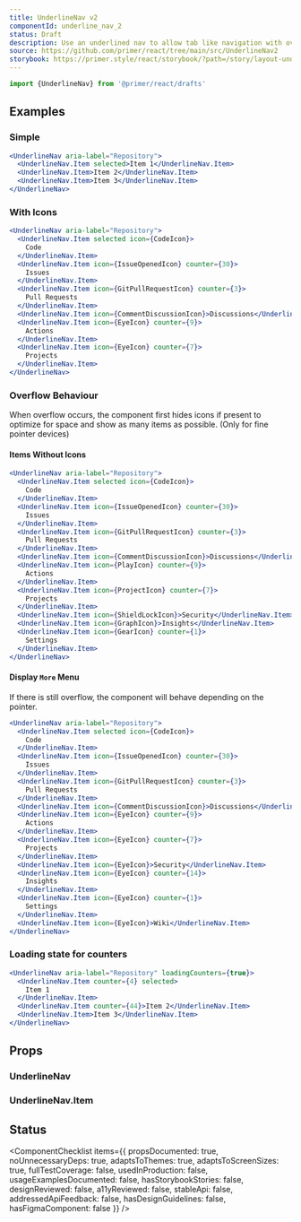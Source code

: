```yaml
---
title: UnderlineNav v2
componentId: underline_nav_2
status: Draft
description: Use an underlined nav to allow tab like navigation with overflow behaviour in your UI.
source: https://github.com/primer/react/tree/main/src/UnderlineNav2
storybook: https://primer.style/react/storybook/?path=/story/layout-underlinenav
---
```


```js
import {UnderlineNav} from '@primer/react/drafts'
```

## Examples

### Simple

```jsx live drafts
<UnderlineNav aria-label="Repository">
  <UnderlineNav.Item selected>Item 1</UnderlineNav.Item>
  <UnderlineNav.Item>Item 2</UnderlineNav.Item>
  <UnderlineNav.Item>Item 3</UnderlineNav.Item>
</UnderlineNav>
```

### With Icons

```jsx live drafts
<UnderlineNav aria-label="Repository">
  <UnderlineNav.Item selected icon={CodeIcon}>
    Code
  </UnderlineNav.Item>
  <UnderlineNav.Item icon={IssueOpenedIcon} counter={30}>
    Issues
  </UnderlineNav.Item>
  <UnderlineNav.Item icon={GitPullRequestIcon} counter={3}>
    Pull Requests
  </UnderlineNav.Item>
  <UnderlineNav.Item icon={CommentDiscussionIcon}>Discussions</UnderlineNav.Item>
  <UnderlineNav.Item icon={EyeIcon} counter={9}>
    Actions
  </UnderlineNav.Item>
  <UnderlineNav.Item icon={EyeIcon} counter={7}>
    Projects
  </UnderlineNav.Item>
</UnderlineNav>
```

### Overflow Behaviour

When overflow occurs, the component first hides icons if present to optimize for space and show as many items as possible. (Only for fine pointer devices)

#### Items Without Icons

```jsx live drafts
<UnderlineNav aria-label="Repository">
  <UnderlineNav.Item selected icon={CodeIcon}>
    Code
  </UnderlineNav.Item>
  <UnderlineNav.Item icon={IssueOpenedIcon} counter={30}>
    Issues
  </UnderlineNav.Item>
  <UnderlineNav.Item icon={GitPullRequestIcon} counter={3}>
    Pull Requests
  </UnderlineNav.Item>
  <UnderlineNav.Item icon={CommentDiscussionIcon}>Discussions</UnderlineNav.Item>
  <UnderlineNav.Item icon={PlayIcon} counter={9}>
    Actions
  </UnderlineNav.Item>
  <UnderlineNav.Item icon={ProjectIcon} counter={7}>
    Projects
  </UnderlineNav.Item>
  <UnderlineNav.Item icon={ShieldLockIcon}>Security</UnderlineNav.Item>
  <UnderlineNav.Item icon={GraphIcon}>Insights</UnderlineNav.Item>
  <UnderlineNav.Item icon={GearIcon} counter={1}>
    Settings
  </UnderlineNav.Item>
</UnderlineNav>
```

#### Display `More` Menu

If there is still overflow, the component will behave depending on the pointer.

```jsx live drafts
<UnderlineNav aria-label="Repository">
  <UnderlineNav.Item selected icon={CodeIcon}>
    Code
  </UnderlineNav.Item>
  <UnderlineNav.Item icon={IssueOpenedIcon} counter={30}>
    Issues
  </UnderlineNav.Item>
  <UnderlineNav.Item icon={GitPullRequestIcon} counter={3}>
    Pull Requests
  </UnderlineNav.Item>
  <UnderlineNav.Item icon={CommentDiscussionIcon}>Discussions</UnderlineNav.Item>
  <UnderlineNav.Item icon={EyeIcon} counter={9}>
    Actions
  </UnderlineNav.Item>
  <UnderlineNav.Item icon={EyeIcon} counter={7}>
    Projects
  </UnderlineNav.Item>
  <UnderlineNav.Item icon={EyeIcon}>Security</UnderlineNav.Item>
  <UnderlineNav.Item icon={EyeIcon} counter={14}>
    Insights
  </UnderlineNav.Item>
  <UnderlineNav.Item icon={EyeIcon} counter={1}>
    Settings
  </UnderlineNav.Item>
  <UnderlineNav.Item icon={EyeIcon}>Wiki</UnderlineNav.Item>
</UnderlineNav>
```

### Loading state for counters

```jsx live drafts
<UnderlineNav aria-label="Repository" loadingCounters={true}>
  <UnderlineNav.Item counter={4} selected>
    Item 1
  </UnderlineNav.Item>
  <UnderlineNav.Item counter={44}>Item 2</UnderlineNav.Item>
  <UnderlineNav.Item>Item 3</UnderlineNav.Item>
</UnderlineNav>
```

## Props

### UnderlineNav

<PropsTable>
  <PropsTableRow
    name="aria-label"
    type="string"
    description="A unique name for the rendered 'nav' landmark. It will also be used to label the arrow buttons that control the scroll behaviour on coarse pointer devices. (I.e. 'Scroll ${aria-label} left/right')"
  />
  <PropsTableRow
    name="loadingCounters"
    type="boolean"
    defaultValue="false"
    description="Whether all of the counters are in loading state"
  />
  <PropsTableRow
    name="afterSelect"
    type="(event) => void"
    description="The handler that gets called when a nav link child is selected"
  />
  <PropsTableSxRow />
</PropsTable>

### UnderlineNav.Item

<PropsTable>
  <PropsTableRow name="icon" type="Component" description="The leading icon comes before item label" />
  <PropsTableRow name="selected" type="boolean" description="Whether the link is selected" />
  <PropsTableRow
    name="onSelect"
    type="(event) => void"
    description="The handler that gets called when a nav link is selected"
  />
  <PropsTableRow
    name="as"
    type="string | Component"
    defaultValue="a"
    description="What kind of component needs to be rendered"
  />
  <PropsTableSxRow />
</PropsTable>

## Status

<ComponentChecklist
  items={{
    propsDocumented: true,
    noUnnecessaryDeps: true,
    adaptsToThemes: true,
    adaptsToScreenSizes: true,
    fullTestCoverage: false,
    usedInProduction: false,
    usageExamplesDocumented: false,
    hasStorybookStories: false,
    designReviewed: false,
    a11yReviewed: false,
    stableApi: false,
    addressedApiFeedback: false,
    hasDesignGuidelines: false,
    hasFigmaComponent: false
  }}
/>
